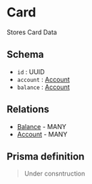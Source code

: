 # Card

Stores Card Data

## Schema

- `id` : UUID
- `account` : [Account](/wallet-provider/models/account)
- `balance` : [Account](/wallet-provider/models/balance)

## Relations

- [Balance](/wallet-provider/models/balance) - MANY
- [Account](/wallet-provider/models/account) - MANY

## Prisma definition

> Under consntruction
